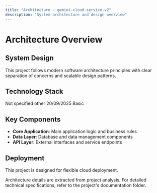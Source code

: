 ```yaml
---
title: "Architecture - gemini-cloud-service-v2"
description: "System architecture and design overview"
---
```


# Architecture Overview

## System Design

This project follows modern software architecture principles with clear separation of concerns and scalable design patterns.

## Technology Stack

<CardGroup cols="2">
  <Card title="Framework" icon="layer-group">
    Not specified
  </Card>
  <Card title="Category" icon="tags">
    other
  </Card>
  <Card title="Last Updated" icon="clock">
    20/09/2025
  </Card>
  <Card title="Documentation" icon="book">
    Basic
  </Card>
</CardGroup>

## Key Components

- **Core Application**: Main application logic and business rules
- **Data Layer**: Database and data management components
- **API Layer**: External interfaces and service endpoints


## Deployment

This project is designed for flexible cloud deployment.

<Note>
Architecture details are extracted from project analysis. For detailed technical specifications, refer to the project's documentation folder.
</Note>